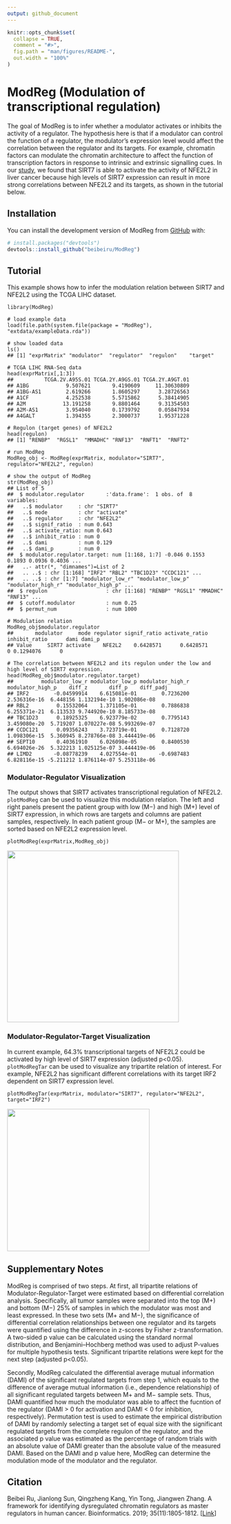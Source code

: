 ```yaml
---
output: github_document
---
```


<!-- README.md is generated from README.Rmd. Please edit that file -->

```r
knitr::opts_chunk$set(
  collapse = TRUE,
  comment = "#>",
  fig.path = "man/figures/README-",
  out.width = "100%"
)
```

# ModReg (Modulation of transcriptional regulation)

The goal of ModReg is to infer whether a modulator activates or inhibits the activity of a regulator. The hypothesis here is that if a modulator can control the function of a regulator, the modulator's expression level would affect the correlation between the regulator and its targets. For example, chromatin factors can modulate the chromatin architecture to affect the function of transcription factors in response to intrinsic and extrinsic signalling cues. In our <a href="https://academic.oup.com/bioinformatics/article/35/11/1805/5144669" target="_blank">study</a>, we found that SIRT7 is able to activate the activity of NFE2L2 in liver cancer because high levels of SIRT7 expression can result in more strong correlations between NFE2L2 and its targets, as shown in the tutorial below.

## Installation

You can install the development version of ModReg from [GitHub](https://github.com/beibeiru/ModReg) with:

``` r
# install.packages("devtools")
devtools::install_github("beibeiru/ModReg")
```

## Tutorial

This example shows how to infer the modulation relation between SIRT7 and NFE2L2 using the TCGA LIHC dataset.

```
library(ModReg)

# load example data
load(file.path(system.file(package = "ModReg"), "extdata/exampleData.rda"))

# show loaded data
ls()
## [1] "exprMatrix" "modulator"  "regulator"  "regulon"    "target" 

# TCGA LIHC RNA-Seq data
head(exprMatrix[,1:3])
##          TCGA.2V.A95S.01 TCGA.2Y.A9GS.01 TCGA.2Y.A9GT.01
## A1BG            9.507621       9.4190609     11.30630809
## A1BG-AS1        2.619266       1.8605297      3.28726563
## A1CF            4.252538       5.5715862      5.38414905
## A2M            13.191258       9.8801464      9.31354503
## A2M-AS1         3.954040       0.1739792      0.05847934
## A4GALT          1.394355       2.3000737      1.95371228

# Regulon (target genes) of NFE2L2
head(regulon)
## [1] "RENBP"  "RGSL1"  "MMADHC" "RNF13"  "RNFT1"  "RNFT2" 

# run ModReg
ModReg_obj <- ModReg(exprMatrix, modulator="SIRT7", regulator="NFE2L2", regulon)

# show the output of ModReg
str(ModReg_obj)
## List of 5
##  $ modulator.regulator       :'data.frame':	1 obs. of  8 variables:
##   ..$ modulator     : chr "SIRT7"
##   ..$ mode          : chr "activate"
##   ..$ regulator     : chr "NFE2L2"
##   ..$ signif_ratio  : num 0.643
##   ..$ activate_ratio: num 0.643
##   ..$ inhibit_ratio : num 0
##   ..$ dami          : num 0.129
##   ..$ dami_p        : num 0
##  $ modulator.regulator.target: num [1:168, 1:7] -0.046 0.1553 0.1893 0.0936 0.4036 ...
##   ..- attr(*, "dimnames")=List of 2
##   .. ..$ : chr [1:168] "IRF2" "RBL2" "TBC1D23" "CCDC121" ...
##   .. ..$ : chr [1:7] "modulator_low_r" "modulator_low_p" "modulator_high_r" "modulator_high_p" ...
##  $ regulon                   : chr [1:168] "RENBP" "RGSL1" "MMADHC" "RNF13" ...
##  $ cutoff.modulator          : num 0.25
##  $ permut_num                : num 1000

# Modulation relation
ModReg_obj$modulator.regulator
##       modulator     mode regulator signif_ratio activate_ratio inhibit_ratio      dami dami_p
## Value     SIRT7 activate    NFE2L2    0.6428571      0.6428571             0 0.1294076      0

# The correlation between NFE2L2 and its regulon under the low and high level of SIRT7 expression.
head(ModReg_obj$modulator.regulator.target)
##         modulator_low_r modulator_low_p modulator_high_r modulator_high_p    diff_z       diff_p    diff_padj
## IRF2        -0.04599914    6.615081e-01        0.7236200     2.536316e-16  6.448156 1.132194e-10 1.902086e-08
## RBL2         0.15532064    1.371105e-01        0.7886838     6.255371e-21  6.113533 9.744920e-10 8.185733e-08
## TBC1D23      0.18925325    6.923779e-02        0.7795143     3.459080e-20  5.719207 1.070227e-08 5.993269e-07
## CCDC121      0.09356243    3.723719e-01        0.7128720     1.098306e-15  5.360945 8.278766e-08 3.444419e-06
## SEPT10       0.40361910    6.026098e-05        0.8400530     6.694026e-26  5.322213 1.025125e-07 3.444419e-06
## LIMD2       -0.08778239    4.027554e-01       -0.6987483     6.828116e-15 -5.211212 1.876114e-07 5.253118e-06

```

### Modulator-Regulator Visualization
The output shows that SIRT7 activates transcriptional regulation of NFE2L2. `plotModReg` can be used to visualize this modulation relation. The left and right panels present the patient group with low (M−) and high (M+) level of SIRT7 expression, in which rows are targets and columns are patient samples, respectively. In each patient group (M− or M+), the samples are sorted based on NFE2L2 expression level.
```
plotModReg(exprMatrix,ModReg_obj)
```
<img src="man/figures/re2.png" width="398" />

### Modulator-Regulator-Target Visualization
In current example, 64.3% transcriptional targets of NFE2L2 could be activated by high level of SIRT7 expression (adjusted p<0.05). `plotModRegTar` can be used to visualize any tripartite relation of interest. For example, NFE2L2 has significant different correlations with its target IRF2 dependent on SIRT7 expression level.
```
plotModRegTar(exprMatrix, modulator="SIRT7", regulator="NFE2L2", target="IRF2")
```
<img src="man/figures/re3.png" width="330" />

## Supplementary Notes
ModReg is comprised of two steps. At first, all tripartite relations of Modulator-Regulator-Target were estimated based on differential correlation analysis. Specifically, all tumor samples were separated into the top (M+) and bottom (M−) 25% of samples in which the modulator was most and least expressed. In these two sets (M+ and M−), the significance of differential correlation relationships between one regulator and its targets were quantified using the difference in z-scores by Fisher z-transformation. A two-sided p value can be calculated using the standard normal distribution, and Benjamini–Hochberg method was used to adjust P-values for multiple hypothesis tests. Significant tripartite relations were kept for the next step (adjusted p<0.05).

Secondly, ModReg calculated the differential average mutual information (DAMI) of the significant regulated targets from step 1, which equals to the difference of average mutual information (i.e., dependence relationship) of all significant regulated targets between M+ and M− sample sets. Thus, DAMI quantified how much the modulator was able to affect the fucntion of the regulator (DAMI > 0 for activation and DAMI < 0 for inhibition, respectively). Permutation test is used to estimate the empirical distribution of DAMI by randomly selecting a target set of equal size with the significant regulated targets from the complete regulon of the regulator, and the associated p value was estimated as the percentage of random trials with an absolute value of DAMI greater than the absolute value of the measured DAMI. Based on the DAMI and p value here, ModReg can determine the modulation mode of the modulator and the regulator.

## Citation
Beibei Ru, Jianlong Sun, Qingzheng Kang, Yin Tong, Jiangwen Zhang. A framework for identifying dysregulated chromatin regulators as master regulators in human cancer. Bioinformatics. 2019; 35(11):1805-1812. [<a href="https://academic.oup.com/bioinformatics/article/35/11/1805/5144669" target="_blank">Link</a>]
